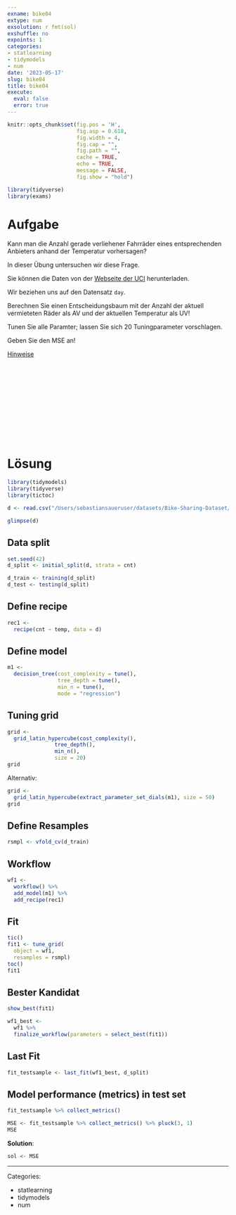 ```yaml
---
exname: bike04
extype: num
exsolution: r fmt(sol)
exshuffle: no
expoints: 1
categories:
- statlearning
- tidymodels
- num
date: '2023-05-17'
slug: bike04
title: bike04
execute:
  eval: false
  error: true
---
```





```r
knitr::opts_chunk$set(fig.pos = 'H',
                      fig.asp = 0.618,
                      fig.width = 4,
                      fig.cap = "", 
                      fig.path = "",
                      cache = TRUE,
                      echo = TRUE,
                      message = FALSE,
                      fig.show = "hold")

library(tidyverse)
library(exams)
```






# Aufgabe

Kann man die Anzahl gerade verliehener Fahrräder eines entsprechenden Anbieters anhand der Temperatur vorhersagen?

In dieser Übung untersuchen wir diese Frage.

Sie können die Daten von der [Webseite der UCI](https://archive.ics.uci.edu/ml/datasets/Bike+Sharing+Dataset#) herunterladen.

Wir beziehen uns auf den Datensatz `day`.

Berechnen Sie einen Entscheidungsbaum  mit der Anzahl der aktuell vermieteten Räder als AV und der aktuellen Temperatur als UV!

Tunen Sie alle Paramter; lassen Sie sich 20 Tuningparameter vorschlagen.

Geben Sie den MSE an!

[Hinweise](https://datenwerk.netlify.app/Hinweise.html)




</br>
</br>
</br>
</br>
</br>
</br>
</br>
</br>
</br>
</br>

# Lösung

```r
library(tidymodels)
library(tidyverse)
library(tictoc)
```



```r
d <- read.csv("/Users/sebastiansaueruser/datasets/Bike-Sharing-Dataset/day.csv")
```


```r
glimpse(d)
```

## Data split

```r
set.seed(42)
d_split <- initial_split(d, strata = cnt)

d_train <- training(d_split)
d_test <- testing(d_split)
```



## Define recipe

```r
rec1 <- 
  recipe(cnt ~ temp, data = d)
```



## Define model


```r
m1 <-
  decision_tree(cost_complexity = tune(),
                tree_depth = tune(),
                min_n = tune(),
                mode = "regression")
```


## Tuning grid


```r
grid <-
  grid_latin_hypercube(cost_complexity(), 
               tree_depth(),
               min_n(),
               size = 20)
grid
```

Alternativ:

```r
grid <-
  grid_latin_hypercube(extract_parameter_set_dials(m1), size = 50)
grid
```


## Define Resamples

```r
rsmpl <- vfold_cv(d_train)
```


## Workflow


```r
wf1 <-
  workflow() %>% 
  add_model(m1) %>% 
  add_recipe(rec1) 
```



## Fit

```r
tic()
fit1 <- tune_grid(
  object = wf1, 
  resamples = rsmpl)
toc()
fit1
```


## Bester Kandidat

```r
show_best(fit1)
```


```r
wf1_best <-
  wf1 %>% 
  finalize_workflow(parameters = select_best(fit1))
```


## Last Fit

```r
fit_testsample <- last_fit(wf1_best, d_split)
```



## Model performance (metrics) in test set

```r
fit_testsample %>% collect_metrics()
```

```r
MSE <- fit_testsample %>% collect_metrics() %>% pluck(3, 1)
MSE
```



**Solution**: 


```r
sol <- MSE
```




---

Categories: 

- statlearning
- tidymodels
- num


